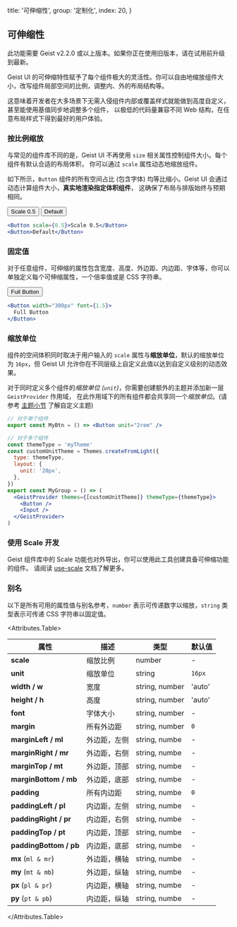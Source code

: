 
  title: '可伸缩性',
  group: '定制化',
  index: 20,
}

## 可伸缩性

<Note type="warning">
  此功能需要 Geist v2.2.0 或以上版本。如果你正在使用旧版本，请在试用前升级到最新。
</Note>

Geist UI 的可伸缩特性赋予了每个组件极大的灵活性。你可以自由地缩放组件大小，改写组件局部空间的比例，调整内、外的布局结构等。

这意味着开发者在大多场景下无需入侵组件内部或覆盖样式就能做到高度自定义，甚至能使用基值同步地调整多个组件，
以极低的代码量兼容不同 Web 结构，在任意布局样式下得到最好的用户体验。

### 按比例缩放

与常见的组件库不同的是，Geist UI 不再使用 `size` 相关属性控制组件大小。每个组件有默认合适的布局体积，
你可以通过 `scale` 属性动态地缩放组件。

如下所示，`Button` 组件的所有空间占比 (包含字体) 均等比缩小。Geist UI 会通过动态计算组件大小，**真实地渲染指定体积组件**，
这确保了布局与排版始终与预期相同。

<Display width="500px" caption="按 0.5 缩放倍率渲染 Button 组件">
  <GridDemo>
    <Button scale={0.5}>Scale 0.5</Button>
    <Button>Default</Button>
  </GridDemo>

```jsx
<Button scale={0.5}>Scale 0.5</Button>
<Button>Default</Button>
```

</Display>

### 固定值

对于任意组件，可伸缩的属性包含宽度、高度、外边距、内边距、字体等，你可以单独定义每个可伸缩属性，一个倍率值或是 CSS 字符串。

<Display width="500px">
  <GridDemo>
    <Button font={1.5} width="300px">Full Button</Button>
  </GridDemo>

```jsx
<Button width="300px" font={1.5}>
  Full Button
</Button>
```

</Display>

### 缩放单位

组件的空间体积同时取决于用户输入的 `scale` 属性与**缩放单位**，默认的缩放单位为 `16px`，但 Geist UI 允许你在不同层级上自定义此值以达到自定义级别的动态效果。

对于同时定义多个组件的*缩放单位 (`unit`)*，你需要创建额外的主题并添加新一层
`GeistProvider` 作用域，
在此作用域下的所有组件都会共享同一个*缩放单位*。(请参考 [主题小节](/zh-cn/guide/themes '主题') 了解自定义主题)

```jsx
// 对于单个组件
export const MyBtn = () => <Button unit="2rem" />

// 对于多个组件
const themeType = 'myTheme'
const customUnitTheme = Themes.createFromLight({
  type: themeType,
  layout: {
    unit: '20px',
  },
})
export const MyGroup = () => (
  <GeistProvider themes={[customUnitTheme]} themeType={themeType}>
    <Button />
    <Input />
  </GeistProvider>
)
```

### 使用 Scale 开发

Geist 组件库中的 Scale 功能也对外导出，你可以使用此工具创建具备可伸缩功能的组件。
请阅读 [use-scale](/zh-cn/hooks/use-scale 'use-scale') 文档了解更多。

### 别名

以下是所有可用的属性值与别名参考，`number` 表示可传递数字以缩放，`string` 类型表示可传递 CSS 字符串以固定值。

<Attributes.Table>

| 属性                    | 描述         | 类型           | 默认值 |
| ----------------------- | ------------ | -------------- | ------ |
| **scale**               | 缩放比例     | number         | -      |
| **unit**                | 缩放单位     | string         | `16px` |
| **width / w**           | 宽度         | string, number | 'auto' |
| **height / h**          | 高度         | string, number | 'auto' |
| **font**                | 字体大小     | string, number | -      |
| **margin**              | 所有外边距   | string, number | `0`    |
| **marginLeft / ml**     | 外边距，左侧 | string, numbe  | -      |
| **marginRight / mr**    | 外边距，右侧 | string, numbe  | -      |
| **marginTop / mt**      | 外边距，顶部 | string, numbe  | -      |
| **marginBottom / mb**   | 外边距，底部 | string, numbe  | -      |
| **padding**             | 所有内边距   | string, numbe  | `0`    |
| **paddingLeft / pl**    | 内边距，左侧 | string, numbe  | -      |
| **paddingRight / pr**   | 内边距，右侧 | string, numbe  | -      |
| **paddingTop / pt**     | 内边距，顶部 | string, numbe  | -      |
| **paddingBottom / pb**  | 内边距，底部 | string, numbe  | -      |
| **mx**&nbsp;(`ml & mr`) | 外边距，横轴 | string, numbe  | -      |
| **my**&nbsp;(`mt & mb`) | 外边距，纵轴 | string, numbe  | -      |
| **px**&nbsp;(`pl & pr`) | 内边距，横轴 | string, numbe  | -      |
| **py**&nbsp;(`pt & pb`) | 内边距，纵轴 | string, numbe  | -      |

</Attributes.Table>

